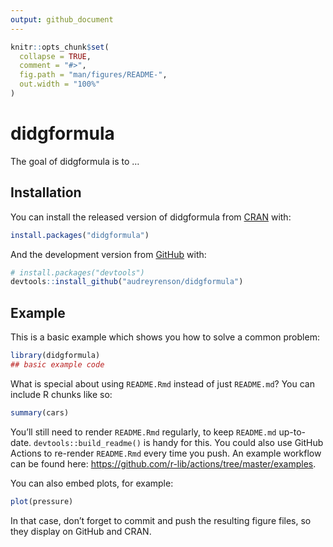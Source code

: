 ```yaml
---
output: github_document
---
```


<!-- README.md is generated from README.Rmd. Please edit that file -->

```r
knitr::opts_chunk$set(
  collapse = TRUE,
  comment = "#>",
  fig.path = "man/figures/README-",
  out.width = "100%"
)
```

# didgformula

<!-- badges: start -->
<!-- badges: end -->

The goal of didgformula is to ...

## Installation

You can install the released version of didgformula from [CRAN](https://CRAN.R-project.org) with:

``` r
install.packages("didgformula")
```

And the development version from [GitHub](https://github.com/) with:

``` r
# install.packages("devtools")
devtools::install_github("audreyrenson/didgformula")
```
## Example

This is a basic example which shows you how to solve a common problem:

```r
library(didgformula)
## basic example code
```

What is special about using `README.Rmd` instead of just `README.md`? You can include R chunks like so:

```r
summary(cars)
```

You'll still need to render `README.Rmd` regularly, to keep `README.md` up-to-date. `devtools::build_readme()` is handy for this. You could also use GitHub Actions to re-render `README.Rmd` every time you push. An example workflow can be found here: <https://github.com/r-lib/actions/tree/master/examples>.

You can also embed plots, for example:

```r
plot(pressure)
```

In that case, don't forget to commit and push the resulting figure files, so they display on GitHub and CRAN.
